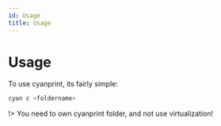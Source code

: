```yaml
---
id: Usage
title: Usage
---
```


# Usage

To use cyanprint, its fairly simple:


```bash
cyan c <foldername>
```


!> You need to own cyanprint folder, and not use virtualization!

